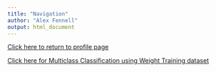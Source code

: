 ```yaml
---
title: "Navigation"
author: "Alex Fennell"
output: html_document
---
```


[Click here to return to profile page](https://afenne4.github.io/Alex-Fennell.github.io/)

[Click here for Multiclass Classification using Weight Training dataset](https://afenne4.github.io/Weight-Training-Classification/Classification_script.html)

